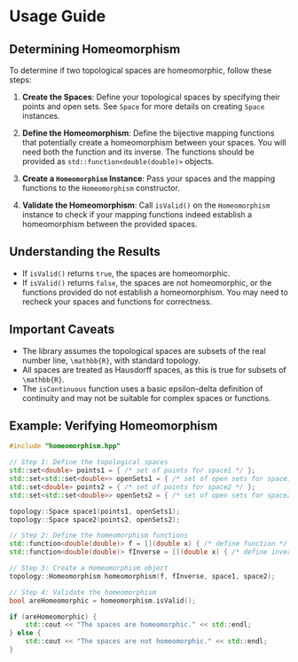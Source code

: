 # Usage Guide

## Determining Homeomorphism

To determine if two topological spaces are homeomorphic, follow these steps:

1. **Create the Spaces**: Define your topological spaces by specifying their points and open sets. See `Space` for more details on creating `Space` instances.

2. **Define the Homeomorphism**: Define the bijective mapping functions that potentially create a homeomorphism between your spaces. You will need both the function and its inverse. The functions should be provided as `std::function<double(double)>` objects.

3. **Create a `Homeomorphism` Instance**: Pass your spaces and the mapping functions to the `Homeomorphism` constructor.

4. **Validate the Homeomorphism**: Call `isValid()` on the `Homeomorphism` instance to check if your mapping functions indeed establish a homeomorphism between the provided spaces.

## Understanding the Results

- If `isValid()` returns `true`, the spaces are homeomorphic.
- If `isValid()` returns `false`, the spaces are not homeomorphic, or the functions provided do not establish a homeomorphism. You may need to recheck your spaces and functions for correctness.

## Important Caveats

- The library assumes the topological spaces are subsets of the real number line, `\mathbb{R}`, with standard topology.
- All spaces are treated as Hausdorff spaces, as this is true for subsets of `\mathbb{R}`.
- The `isContinuous` function uses a basic epsilon-delta definition of continuity and may not be suitable for complex spaces or functions.

## Example: Verifying Homeomorphism

```cpp
#include "homeomorphism.hpp"

// Step 1: Define the topological spaces
std::set<double> points1 = { /* set of points for space1 */ };
std::set<std::set<double>> openSets1 = { /* set of open sets for space1 */ };
std::set<double> points2 = { /* set of points for space2 */ };
std::set<std::set<double>> openSets2 = { /* set of open sets for space2 */ };

topology::Space space1(points1, openSets1);
topology::Space space2(points2, openSets2);

// Step 2: Define the homeomorphism functions
std::function<double(double)> f = [](double x) { /* define function */ };
std::function<double(double)> fInverse = [](double x) { /* define inverse function */ };

// Step 3: Create a Homeomorphism object
topology::Homeomorphism homeomorphism(f, fInverse, space1, space2);

// Step 4: Validate the homeomorphism
bool areHomeomorphic = homeomorphism.isValid();

if (areHomeomorphic) {
    std::cout << "The spaces are homeomorphic." << std::endl;
} else {
    std::cout << "The spaces are not homeomorphic." << std::endl;
}

